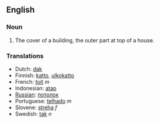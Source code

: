 ==English==
===Noun===
#The cover of a building, the outer part at top of a house.

===Translations===
*Dutch: [[dak]]
*Finnish: [[katto]], [[ulkokatto]]
*French: [[toit]] ''m''
*Indonesian: [[atap]]
*[[Russian]]: [[потолок]]
*Portuguese: [[telhado]] ''m''
*Slovene: [[streha]] ''f''
*Swedish: [[tak]] ''n''